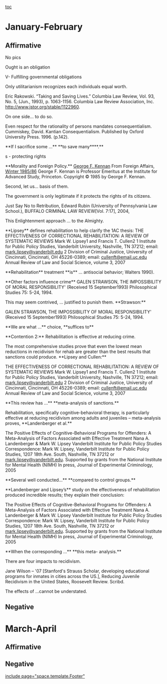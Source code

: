 [[toc]]
=January-February= 
==Affirmative== 
No pics

Ought is an obligation

V- Fulfilling governmental obligations


<span class="s1"> </span>

<span class="s1">Only utilitarianism recognizes each individuals equal worth. </span>

<span class="s1">Eric Rakowski. “Taking and Saving Lives.” Columbia Law Review, Vol. 93, No. 5, (Jun., 1993), p. 1063-1156. Columbia Law Review Association, Inc. <span class="s7">[[http://www.jstor.org/stable/1122960]]</span>.</span>

<span class="s5">On one side...</span> to do so.


<span class="s1">Even respect for the rationality of persons mandates consequentialism. </span>
<span class="s1">Cummiskey, David. Kantian Consequentialism. Published by Oxford University Press. 1996. (p.142). </span>

<span class="s2">**If I sacrifice some ...** **to save many**</span><span class="s1">**.**</span>

<span class="s1">s - protecting rights </span>

<span class="s12">**Morality and Foreign Policy.** <span class="s13">[[http://www.foreignaffairs.org/author/george-f-kennan/index.html|George F. Kennan]]</span> From Foreign Affairs, <span class="s13">[[http://www.foreignaffairs.org/1985/2.html|Winter 1985/86]]</span> </span><span class="s1">George F. Kennan is Professor Emeritus at the Institute for Advanced Study, Princeton. Copyright © 1985 by George F. Kennan.</span>

<span class="s4">Second, let us... basis of them.</span>

<span class="s1">The government is only legitimate if it protects the rights of its citizens. </span>

<span class="s1">Just Say No to Retribution, Edward Rubin (University of Pennsylvania Law School.), BUFFALO CRIMINAL LAW REVIEW[Vol. 7:17], 2004, </span>

<span class="s1">This Enlightenment approach ... to the Almighty.</span>


<span class="s1"> **Lipsey** defines rehabilitation to help clarify the 1AC thesis:</span>
<span class="s1">THE EFFECTIVENESS OF CORRECTIONAL REHABILITATION: A REVIEW OF SYSTEMATIC REVIEWS Mark W. Lipsey</span><span class="s19">1 </span><span class="s1">and Francis T. Cullen</span><span class="s19">2 1 </span><span class="s1">Institute for Public Policy Studies, Vanderbilt University, Nashville, TN 37212; email: <span class="s20">[[mailto:mark.lipsey@vanderbilt.edu|mark.lipsey@vanderbilt.edu]]</span> </span><span class="s19">2 </span><span class="s1">Division of Criminal Justice, University of Cincinnati, Cincinnati, OH 45226-0389; email: <span class="s20">[[mailto:cullenft@email.uc.edu|cullenft@email.uc.edu]]</span> Annual Review of Law and Social Science, volume 3, 2007</span>


<span class="s17">**Rehabilitation** </span><span class="s1">treatment </span><span class="s17">**is**</span><span class="s1"> ... antisocial behavior; Walters 1990).</span>


<span class="s1">**Other factors influence crime** </span>
<span class="s1">GALEN STRAWSON, THE IMPOSSIBILITY OF MORAL RESPONSIBILITY' (Received 15 September1993) Philosophical Studies 75: 5-24, 1994.</span>

<span class="s5">This may seem contrived, ... </span>justified to punish them. **Strawson:**

<span class="s1">GALEN STRAWSON, THE IMPOSSIBILITY OF MORAL RESPONSIBILITY' (Received 15 September1993) Philosophical Studies 75: 5-24, 1994.</span>

<span class="s17">**We are what ...**</span><span class="s1"> choice</span><span class="s17">, **suffices to**</span>


<span class="s1">**Contention 2:** Rehabilitation is effective at reducing crime.</span>

<span class="s1">The most comprehensive studies prove that even the lowest mean reductions in recidivism for rehab are greater than the best results that sanctions could produce. **Lipsey and Cullen:** </span>

<span class="s1">THE EFFECTIVENESS OF CORRECTIONAL REHABILITATION: A REVIEW OF SYSTEMATIC REVIEWS Mark W. Lipsey</span><span class="s19">1 </span><span class="s1">and Francis T. Cullen</span><span class="s19">2 1 </span><span class="s1">Institute for Public Policy Studies, Vanderbilt University, Nashville, TN 37212; email: <span class="s20">[[mailto:mark.lipsey@vanderbilt.edu|mark.lipsey@vanderbilt.edu]]</span> </span><span class="s19">2 </span><span class="s1">Division of Criminal Justice, University of Cincinnati, Cincinnati, OH 45226-0389; email: <span class="s20">[[mailto:cullenft@email.uc.edu|cullenft@email.uc.edu]]</span> Annual Review of Law and Social Science, volume 3, 2007</span>

<span class="s2">**This review has ...** **meta-analysis of sanctions.**</span>

<span class="s1">Rehabilitation, specifically cognitive-behavioral therapy, is particularly effective at reducing recidivism among adults and juveniles – meta-analysis proves, **Landenberger et al.** </span>

<span class="s1">The Positive Effects of Cognitive-Behavioral Programs for Offenders: A Meta-Analysis of Factors Associated with Effective Treatment Nana A. Landenberger & Mark W. Lipsey Vanderbilt Institute for Public Policy Studies</span>
<span class="s1">Correspondence: Mark W. Lipsey, Vanderbilt Institute for Public Policy Studies, 1207 18</span><span class="s19">th </span><span class="s1">Ave. South, Nashville, TN 37212 or <span class="s24">[[mailto:mark.lipsey@vanderbilt.edu|mark.lipsey@vanderbilt.edu]]</span>. Supported by grants from the National Institute for Mental Health (NIMH)</span>
<span class="s1">In press, Journal of Experimental Criminology, 2005</span>

<span class="s2">**Several well conducted...** **compared to control groups.**</span>

<span class="s1">**Landenberger and Lipsey’s** study on the effectiveness of rehabilitation produced incredible results; they explain their conclusion:</span>

<span class="s1">The Positive Effects of Cognitive-Behavioral Programs for Offenders: A Meta-Analysis of Factors Associated with Effective Treatment Nana A. Landenberger & Mark W. Lipsey Vanderbilt Institute for Public Policy Studies</span>
<span class="s1">Correspondence: Mark W. Lipsey, Vanderbilt Institute for Public Policy Studies, 1207 18</span><span class="s19">th </span><span class="s1">Ave. South, Nashville, TN 37212 or <span class="s24">[[mailto:mark.lipsey@vanderbilt.edu|mark.lipsey@vanderbilt.edu]]</span>. Supported by grants from the National Institute for Mental Health (NIMH)</span>
<span class="s1">In press, Journal of Experimental Criminology, 2005</span>

<span class="s2">**When the corresponding ...** **this meta- analysis.**</span>

<span class="s1">There are four impacts to recidivism. </span>

<span class="s1">Jane Wilson – '07 [Stanford's Strauss Scholar, developing educational programs for inmates in cities across the US.], Reducing Juvenile Recidivism in the United States, Roosevelt Review. Scribd.</span>

<span class="s5">The effects of ...cannot be understated</span><span class="s7">. </span>
==Negative== 

=March-April= 
==Affirmative== 
==Negative== 

[[include page="space.template.Footer"]]